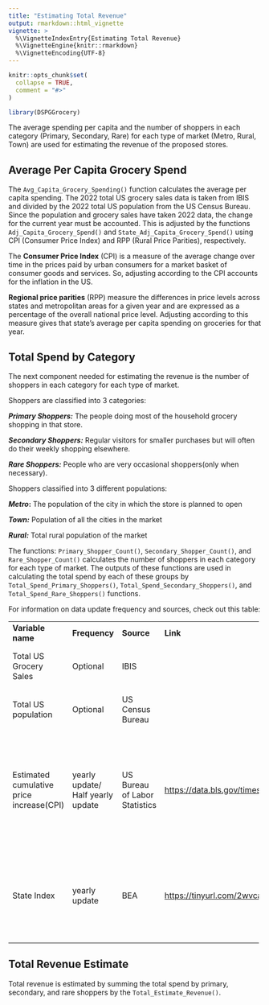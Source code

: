 ```yaml
---
title: "Estimating Total Revenue"
output: rmarkdown::html_vignette
vignette: >
  %\VignetteIndexEntry{Estimating Total Revenue}
  %\VignetteEngine{knitr::rmarkdown}
  %\VignetteEncoding{UTF-8}
---
```


```r
knitr::opts_chunk$set(
  collapse = TRUE,
  comment = "#>"
)
```

```r
library(DSPGGrocery)
```

The average spending per capita and the number of shoppers in each category (Primary, Secondary, Rare) for each type of market (Metro, Rural, Town) are used for estimating the revenue of the proposed stores.

## Average Per Capita Grocery Spend

The `Avg_Capita_Grocery_Spending()` function calculates the average per capita spending. The 2022 total US grocery sales data is taken from IBIS and divided by the 2022 total US population from the US Census Bureau. Since the population and grocery sales have taken 2022 data, the change for the current year must be accounted. This is adjusted by the functions `Adj_Capita_Grocery_Spend()` and `State_Adj_Capita_Grocery_Spend()` using CPI (Consumer Price Index) and RPP (Rural Price Parities), respectively.

The **Consumer Price Index** (CPI) is a measure of the average change over time in the prices paid by urban consumers for a market basket of consumer goods and services. So, adjusting according to the CPI accounts for the inflation in the US.

**Regional price parities** (RPP) measure the differences in price levels across states and metropolitan areas for a given year and are expressed as a percentage of the overall national price level. Adjusting according to this measure gives that state's average per capita spending on groceries for that year.

## Total Spend by Category

The next component needed for estimating the revenue is the number of shoppers in each category for each type of market.

Shoppers are classified into 3 categories:

***Primary Shoppers:*** The people doing most of the household grocery shopping in that store.

***Secondary Shoppers:*** Regular visitors for smaller purchases but will often do their weekly shopping elsewhere.

***Rare Shoppers:*** People who are very occasional shoppers(only when necessary).

Shoppers classified into 3 different populations:

***Metro*****:** The population of the city in which the store is planned to open

***Town:*** Population of all the cities in the market

***Rural:*** Total rural population of the market

The functions: `Primary_Shopper_Count()`, `Secondary_Shopper_Count()`, and `Rare_Shopper_Count()` calculates the number of shoppers in each category for each type of market. The outputs of these functions are used in calculating the total spend by each of these groups by `Total_Spend_Primary_Shoppers()`, `Total_Spend_Secondary_Shoppers()`, and `Total_Spend_Rare_Shoppers()` functions.

For information on data update frequency and sources, check out this table:

+-------------------------------------------+------------------------------------+--------------------------------+------------------------------------------------+------------------------------------------------------------------+
| **Variable name**                         | **Frequency**                      | **Source**                     | **Link**                                       | **Notes**                                                        |
+-------------------------------------------+------------------------------------+--------------------------------+------------------------------------------------+------------------------------------------------------------------+
| Total US Grocery Sales                    | Optional                           | IBIS                           |                                                | Default base year is taken as 2022                               |
+-------------------------------------------+------------------------------------+--------------------------------+------------------------------------------------+------------------------------------------------------------------+
| Total US population                       | Optional                           | US Census Bureau               |                                                | Default base year is taken as 2022                               |
+-------------------------------------------+------------------------------------+--------------------------------+------------------------------------------------+------------------------------------------------------------------+
| Estimated cumulative price increase(CPI)  | yearly update/ Half yearly update  | US Bureau of Labor Statistics  | <https://data.bls.gov/timeseries/CUUR0000SA0>  | CPI in the current year - CPI in the base year                   |
|                                           |                                    |                                |                                                |                                                                  |
|                                           |                                    |                                |                                                |                                                                  |
|                                           |                                    |                                |                                                |                                                                  |
|                                           |                                    |                                |                                                | For now, defaulting as 7 for 2023                                |
+-------------------------------------------+------------------------------------+--------------------------------+------------------------------------------------+------------------------------------------------------------------+
| State Index                               | yearly update                      | BEA                            | <https://tinyurl.com/2wvca7vy>                 | Should be inputted by the user according to the store location.  |
+-------------------------------------------+------------------------------------+--------------------------------+------------------------------------------------+------------------------------------------------------------------+

## Total Revenue Estimate

Total revenue is estimated by summing the total spend by primary, secondary, and rare shoppers by the `Total_Estimate_Revenue()`.
